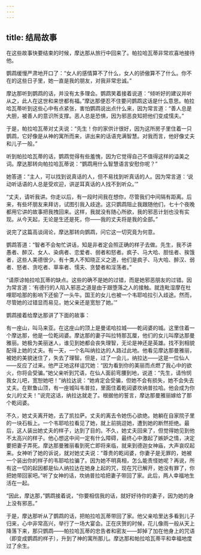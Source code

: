 ```yaml
---
---
---
```

title: 结局故事
---




在这些故事快要结束的时候，摩达那从旅行中回来了。帕拉哈瓦蒂非常欢喜地接待他。

鹦鹉缓慢严肃地开口了：“女人的感情算不了什么，女人的骄傲算不了什么。你不在的这些日子里，她一直是我的朋友，对我非常忠诚。”

摩达那听到鹦鹉的话，并没有太多理会。鹦鹉笑着接着说道：“倾听好的建议并听从之，此人在这世和来世都有福。”摩达那便忍不住要问鹦鹉这话是什么意思。帕拉哈瓦蒂听到这些心中有点紧张，害怕鹦鹉说出点什么来，因为常言道：“善人总是大胆，被善人的意识所支撑。恶人总是恐惧，因为邪恶良知把他们变成懦夫。”

于是，帕拉哈瓦蒂对丈夫说：“先生！你的家供计很好，因为这所房子里住着一只鹦鹉，它好像是从神的寓所而来，讲出来的话语充满智慧。对我而言，他好像丈夫和儿子一般。”

听到帕拉哈瓦蒂的话，鹦鹉觉得有些羞愧，因为它觉得自己不值得这样的溢美之词。摩达那转向帕拉哈瓦蒂说：“鹦鹉用什么智慧语言安慰你呢？”

她答道：“主人，可以找到说真话的人，但不易找到听真话的人。因为常言道：‘说动听话语的人总是受欢迎，讲逆耳真话的人找不到听众。’”

“丈夫，请听我讲。你走以后，有一段时间我在想你，尽管我们中间隔有距离。后来，有些坏朋友来拜访，试图引我入歧途。这只鹦鹉阻止我跟随他们，七十个夜晚都用它讲的故事把我拽回来。这样，我就没有随心所欲，我的邪恶计划也没有实现。从今天起，无论是生还是死，你——我的丈夫将是我的全部。”

说完了这篇高谈阔论，摩达那转向鹦鹉，问它这一切究竟为何意。

鹦鹉答道：“智者不会匆忙讲话，知是非者定会照正确的样子去做。先生，我不讲愚者、醉汉、女人、染病者、恋爱者、弱者和怒者。疯子、马大哈、胆怯者、挨饿者，这些人美德很少。有十类人不知晓正义之道，他们是疯子、马大哈、醉汉、弱者、怒者、贪吃者、草率者、懦夫、贪婪者和淫荡者。”

“请原谅帕拉哈瓦蒂的缺点。这些的确不是她的过错，而是她邪恶朋友的过错。因为常言道：‘有德行的人陷入邪恶之道是由于跟堕落之人的接触。就连毗湿摩在杜哩耶哈那的影响下还偷了一头牛。国王的女儿也被一个韦耶哈拉引入歧途。然而，尽管她的过错显而易见，她父亲还是宽恕了她。’”

鹦鹉接着给摩达那讲了下面的故事：

有一座山，叫马来亚。在这座山的顶上是曼诺哈拉城——乾闼婆的城。这里住着一个摩达那，他是一位乾闼婆。摩达那的妻子叫拉特那瓦厘，他们的女儿叫摩达那曼雅丽。她极为美丽迷人，谁见到她都会丧失理智，无论是神还是英雄。找不到相貌配得上她的丈夫。有一天，一个名叫纳拉达的人路过此地。他看见摩达那曼雅丽，被她的美貌迷住了，失去了理智。但是，过了一会儿，纳拉达——这是一位仙人——反应了过来。他严正地这样诅咒她：“因为看到你的美丽而点燃了我心中的欲火，你将会受骗。”她父亲听到咒语，在仙人面前弯腰到地，说道：“先生，请怜悯我女儿吧，宽恕她吧！”纳拉达说：“她肯定会受骗，但她不会有损失，她不会失去丈夫。在默鲁山顶，有一座城叫韦普拉，里面住着乾闼婆坎纳普拉哈。他会成为你女儿的丈夫！”说完这话，纳拉达就走了。根据他的誓言，摩达那曼雅丽嫁给了那个乾闼婆。

不久，她丈夫离开她，去了凯拉萨。丈夫的离去令她伤心欲绝。她躺在自家院子里的一块石板上。一个韦耶哈拉看见了她，就上前挑逗她，遭到她的断然拒绝。最后，这人装出她丈夫的样子，达到了目的。不久，她丈夫回来了，但觉得她见到他不太高兴的样子。他心想这中间一定有什么障碍，最终心中激起了嫉妒之情，决定要把妻子弄死。摩达那曼雅丽看到死亡即将来临，就来到德迦女神庙，大声哀叹起来。女神听了她的诉说，就对她丈夫说：“尊贵的乾闼婆，你妻子是无罪的，她被一个装出你的样子的韦耶哈拉骗了。因为她不明真相，怎么能责怪她呢？再说，所有这一切的起因都是仙人纳拉达在她身上起的咒，现在咒已解开，她没有罪了，你把她带回家吧。”听了女神的话，坎纳普拉哈把妻子带回了家。此后，两人幸福地生活在一起。

“因此，摩达那，”鹦鹉接着说，“你要相信我的话，就好好待你的妻子，因为她的身上没有邪恶。”

于是，摩达那听从了鹦鹉的话，把帕拉哈瓦蒂带回了家。他父亲哈里达多看到儿子归来，心中非常高兴，举行了一场大宴会。正在庆贺的时候，花儿像雨一般从天上降落下来，那只鹦鹉——帕拉哈瓦蒂的忠告者和密友——卸掉了加在他身上的咒语（即变成鹦鹉的样子），升到了神的寓所那儿。摩达那和帕拉哈瓦蒂平和幸福地度过了余生。